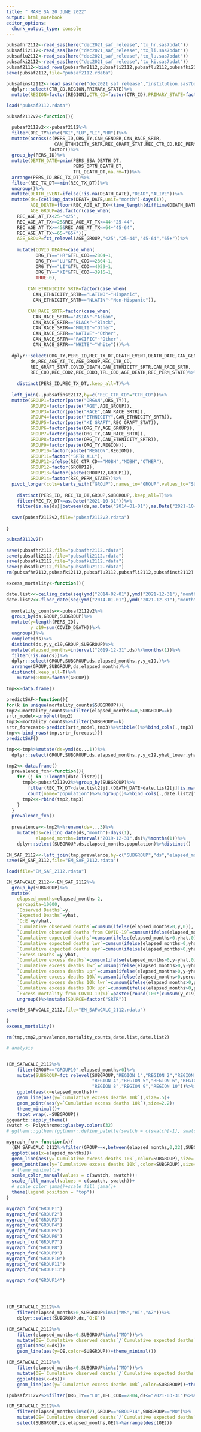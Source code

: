 ---
title: " MAKE SA 20 JUNE 2022"
output: html_notebook
editor_options: 
  chunk_output_type: console
---

```{r}

pubsafhr2112<-read_sas(here("dec2021_saf_release","tx_hr.sas7bdat"))
pubsafli2112<-read_sas(here("dec2021_saf_release","tx_li.sas7bdat"))
pubsaflu2112<-read_sas(here("dec2021_saf_release","tx_lu.sas7bdat"))
pubsafki2112<-read_sas(here("dec2021_saf_release","tx_ki.sas7bdat"))
pubsaf2112<-bind_rows(pubsafhr2112,pubsafli2112,pubsaflu2112,pubsafki2112)
save(pubsaf2112,file="pubsaf2112.rdata")

pubsafinst2112<-read_sas(here("dec2021_saf_release","institution.sas7bdat"))%>%
  dplyr::select(CTR_CD,REGION,PRIMARY_STATE)%>%
  mutate(REGION=factor(REGION),CTR_CD=factor(CTR_CD),PRIMARY_STATE=factor(PRIMARY_STATE))

load("pubsaf2112.rdata")

pubsaf2112v2<-function(){

  pubsaf2112v2<<-pubsaf2112%>%
  filter(ORG_TY%in%c("KI","LU","LI","HR"))%>%
  mutate(across(c(PERS_ID,ORG_TY,CAN_GENDER,CAN_RACE_SRTR,
                  CAN_ETHNICITY_SRTR,REC_GRAFT_STAT,REC_CTR_CD,REC_PERM_STATE),
                factor))%>%
  group_by(PERS_ID)%>%
  mutate(DEATH_DATE=pmin(PERS_SSA_DEATH_DT,
                         PERS_OPTN_DEATH_DT,
                         TFL_DEATH_DT,na.rm=T))%>%
  arrange(PERS_ID,REC_TX_DT)%>%
  filter(REC_TX_DT==min(REC_TX_DT))%>%
  ungroup()%>%
  mutate(DEATH_EVENT=ifelse(!is.na(DEATH_DATE),"DEAD","ALIVE"))%>%
  mutate(ds=(ceiling_date(DEATH_DATE,unit="month")-days(1)),
         AGE_DEATH=floor(REC_AGE_AT_TX+(time_length(difftime(DEATH_DATE,REC_TX_DT),"years"))),
         AGE_GROUP=as.factor(case_when(
    REC_AGE_AT_TX<25~"<25",
    REC_AGE_AT_TX>=25&REC_AGE_AT_TX<=44~"25-44",
    REC_AGE_AT_TX>=45&REC_AGE_AT_TX<=64~"45-64",
    REC_AGE_AT_TX>=65~"65+")),
    AGE_GROUP=fct_relevel(AGE_GROUP,"<25","25-44","45-64","65+"))%>%
    
    mutate(COVID_DEATH=case_when(
           ORG_TY=="HR"&TFL_COD==2804~1,
           ORG_TY=="LU"&TFL_COD==2804~1,
           ORG_TY=="LI"&TFL_COD==4959~1,
           ORG_TY=="KI"&TFL_COD==3916~1,
           TRUE~0),
         
        CAN_ETHINICITY_SRTR=factor(case_when(
          CAN_ETHNICITY_SRTR=="LATINO"~"Hispanic",
          CAN_ETHNICITY_SRTR=="NLATIN"~"Non-Hispanic")),
        
        CAN_RACE_SRTR=factor(case_when(
          CAN_RACE_SRTR=="ASIAN"~"Asian",
          CAN_RACE_SRTR=="BLACK"~"Black",
          CAN_RACE_SRTR=="MULTI"~"Other",
          CAN_RACE_SRTR=="NATIVE"~"Other",
          CAN_RACE_SRTR=="PACIFIC"~"Other",
          CAN_RACE_SRTR=="WHITE"~"White")))%>%
    
  dplyr::select(ORG_TY,PERS_ID,REC_TX_DT,DEATH_EVENT,DEATH_DATE,CAN_GENDER,
         ds,REC_AGE_AT_TX,AGE_GROUP,REC_CTR_CD,
         REC_GRAFT_STAT,COVID_DEATH,CAN_ETHNICITY_SRTR,CAN_RACE_SRTR,
         REC_COD,REC_COD2,REC_COD3,TFL_COD,AGE_DEATH,REC_PERM_STATE)%>%
   
    distinct(PERS_ID,REC_TX_DT,.keep_all=T)%>% 
    
  left_join(.,pubsafinst2112,by=c("REC_CTR_CD"="CTR_CD"))%>%
  mutate(GROUP1=factor(paste("ORGAN",ORG_TY)),
         GROUP2=factor(paste("AGE",AGE_GROUP)),
         GROUP3=factor(paste("RACE",CAN_RACE_SRTR)),
         GROUP4=factor(paste("ETHNICITY",CAN_ETHNICITY_SRTR)),
         GROUP5=factor(paste("KI GRAFT",REC_GRAFT_STAT)),
         GROUP6=factor(paste(ORG_TY,AGE_GROUP)),
         GROUP7=factor(paste(ORG_TY,CAN_RACE_SRTR)),
         GROUP8=factor(paste(ORG_TY,CAN_ETHNICITY_SRTR)),
         GROUP9=factor(paste(ORG_TY,REGION)),
         GROUP10=factor(paste("REGION",REGION)),
         GROUP11=factor("SRTR ALL"),
         GROUP12=ifelse(REC_CTR_CD=="MOBH","MOBH","OTHER"),
         GROUP12=factor(GROUP12),
         GROUP13=factor(paste(GROUP12,GROUP1)),
         GROUP14=factor(REC_PERM_STATE))%>%
  pivot_longer(cols=starts_with("GROUP"),names_to="GROUP",values_to="SUBGROUP")%>%
    
    distinct(PERS_ID, REC_TX_DT,GROUP,SUBGROUP,.keep_all=T)%>%
    filter(REC_TX_DT<=as.Date("2021-10-31"))%>%
    filter(is.na(ds)|between(ds,as.Date("2014-01-01"),as.Date("2021-10-31")))
  
  save(pubsaf2112v2,file="pubsaf2112v2.rdata")
  
}

pubsaf2112v2()

save(pubsafhr2112,file="pubsafhr2112.rdata")
save(pubsafli2112,file="pubsafli2112.rdata")
save(pubsafki2112,file="pubsafki2112.rdata")
save(pubsaflu2112,file="pubsaflu2112.rdata")
rm(pubsafhr2112,pubsafki2112,pubsaflu2112,pubsafli2112,pubsafinst2112)

excess_mortality<-function(){

date.list<<-ceiling_date(seq(ymd("2014-02-01"),ymd("2021-12-31"),"month")-days(1))%>%as.Date
date.list2<<-floor_date(seq(ymd("2014-01-01"),ymd("2021-12-31"),"month"))%>%as.Date
  
  mortality_counts<<-pubsaf2112v2%>%
  group_by(ds,GROUP,SUBGROUP)%>%
  mutate(y=length(PERS_ID),
         y_c19=sum(COVID_DEATH))%>%
  ungroup()%>%
  complete(ds)%>%
  distinct(ds,y,y_c19,GROUP,SUBGROUP)%>%
  mutate(elapsed_months=interval("2019-12-31",ds)%/%months(1))%>%
  filter(!is.na(ds))%>%
  dplyr::select(GROUP,SUBGROUP,ds,elapsed_months,y,y_c19,)%>%
  arrange(GROUP,SUBGROUP,ds,elapsed_months)%>%
  distinct(.keep_all=T)%>%
    mutate(GROUP=factor(GROUP))

tmp<<-data.frame()

predictSAF<-function(){
for(k in unique(mortality_counts$SUBGROUP)){
tmp2<-mortality_counts%>%filter(elapsed_months<=0,SUBGROUP==k)
srtr_model<-prophet(tmp2)
tmp3<-mortality_counts%>%filter(SUBGROUP==k)
srtr_forecast<-predict(srtr_model,tmp3)%>%tibble()%>%bind_cols(.,tmp3)
tmp<<-bind_rows(tmp,srtr_forecast)}}
predictSAF()

tmp<<-tmp%>%mutate(ds=ymd(ds...1))%>%
  dplyr::select(GROUP,SUBGROUP,ds,elapsed_months,y,y_c19,yhat_lower,yhat,yhat_upper)

tmp2<<-data.frame()
  prevalence_fxn<-function(){
    for (j in 1:length(date.list2)){
      tmp3<-pubsaf2112v2%>%group_by(SUBGROUP)%>%
        filter(REC_TX_DT<date.list2[j],(DEATH_DATE>date.list2[j]|is.na(DEATH_DATE)))%>%
        count(name="population")%>%ungroup()%>%bind_cols(.,date.list2[j])
      tmp2<<-rbind(tmp2,tmp3)
    }
  }
  prevalence_fxn()
  
  prevalence<<-tmp2%>%rename(ds=...3)%>%
    mutate(ds=ceiling_date(ds,"month")-days(1),
           elapsed_months=interval("2019-12-31",ds)%/%months(1))%>%
    dplyr::select(SUBGROUP,ds,elapsed_months,population)%>%distinct()
  
EM_SAF_2112<<-left_join(tmp,prevalence,by=c("SUBGROUP","ds","elapsed_months"))
save(EM_SAF_2112,file="EM_SAF_2112.rdata")

load(file="EM_SAF_2112.rdata")

EM_SAFwCALC_2112<<-EM_SAF_2112%>%
  group_by(SUBGROUP)%>%
  mutate(
    elapsed_months=elapsed_months-2,
    percapita=10000,
    `Observed Deaths`=y,
    `Expected Deaths`=yhat,
    `O:E`=y/yhat,
    `Cumulative observed deaths`=cumsum(ifelse(elapsed_months>0,y,0)),
    `Cumulative observed deaths from COVID-19`=cumsum(ifelse(elapsed_months>0,y_c19,0)),
    `Cumulative expected deaths`=cumsum(ifelse(elapsed_months>0,yhat,0)),
    `Cumulative expected deaths lwr`=cumsum(ifelse(elapsed_months>0,yhat_lower,0)),
    `Cumulative expected deaths upr`=cumsum(ifelse(elapsed_months>0,yhat_upper,0)),
    `Excess Deaths`=y-yhat,
    `Cumulative excess deaths`=cumsum(ifelse(elapsed_months>0,y-yhat,0)),
    `Cumulative excess deaths lwr`=cumsum(ifelse(elapsed_months>0,y-yhat_upper,0)),
    `Cumulative excess deaths upr`=cumsum(ifelse(elapsed_months>0,y-yhat_lower,0)),
    `Cumulative excess deaths 10k`=cumsum(ifelse(elapsed_months>0,percapita*((y-yhat)/population),0)),
    `Cumulative excess deaths 10k lwr`=cumsum(ifelse(elapsed_months>0,percapita*((y-yhat_upper)/population),0)),
    `Cumulative excess deaths 10k upr`=cumsum(ifelse(elapsed_months>0,percapita*((y-yhat_lower)/population),0)),
    `Excess mortality from COVID-19(%)`=paste0(round(100*(cumsum(y_c19)/`Cumulative excess deaths`),1),"%"))%>%
    ungroup()%>%mutate(SOURCE=factor("SRTR"))

save(EM_SAFwCALC_2112,file="EM_SAFwCALC_2112.rdata")

}
excess_mortality()

rm(tmp,tmp2,prevalence,mortality_counts,date.list,date.list2)

```

```{r additional analysis}

# analysis


(EM_SAFwCALC_2112%>%
    filter(GROUP=="GROUP10",elapsed_months>0)%>%
    mutate(SUBGROUP=fct_relevel(SUBGROUP,"REGION 1","REGION 2","REGION 3",
                                "REGION 4","REGION 5","REGION 6","REGION 7",
                                "REGION 8","REGION 9","REGION 10"))%>%
    ggplot(aes(x=elapsed_months))+
    geom_line(aes(y=`Cumulative excess deaths 10k`),size=.5)+
    geom_point(aes(y=`Cumulative excess deaths 10k`),size=2.2)+
    theme_minimal()+
    facet_wrap(.~SUBGROUP))
ggquartz::apply_theme()
swatch <- Polychrome::glasbey.colors(32)
# ggthemr::ggthemr(ggthemr::define_palette(swatch = c(swatch[-1], swatch[-1])))

mygraph_fxn<-function(x){
  (EM_SAFwCALC_2112%>%filter(GROUP==x,between(elapsed_months,0,22),SUBGROUP!="RACE  NA",SUBGROUP!="RACE  Other")%>%
  ggplot(aes(x=elapsed_months))+
  geom_line(aes(y=`Cumulative excess deaths 10k`,color=SUBGROUP),size=.75)+
  geom_point(aes(y=`Cumulative excess deaths 10k`,color=SUBGROUP),size=3)+
  # theme_minimal()+
  scale_color_manual(values = c(swatch, swatch))+
  scale_fill_manual(values = c(swatch, swatch))+
  # scale_color_jama()+scale_fill_jama()+
  theme(legend.position = "top"))
}

mygraph_fxn("GROUP1")
mygraph_fxn("GROUP2")
mygraph_fxn("GROUP3")
mygraph_fxn("GROUP4")
mygraph_fxn("GROUP5")
mygraph_fxn("GROUP6")
mygraph_fxn("GROUP7")
mygraph_fxn("GROUP8")
mygraph_fxn("GROUP9")
mygraph_fxn("GROUP10")
mygraph_fxn("GROUP11")
mygraph_fxn("GROUP13")

mygraph_fxn("GROUP14")




(EM_SAFwCALC_2112%>%
    filter(elapsed_months>0,SUBGROUP%in%c("MS","HI","AZ"))%>%
    dplyr::select(SUBGROUP,ds,`O:E`))

(EM_SAFwCALC_2112%>%
    filter(elapsed_months>0,SUBGROUP%in%c("MO"))%>%
    mutate(OE=`Cumulative observed deaths`/`Cumulative expected deaths`)%>%
    ggplot(aes(x=ds))+
    geom_line(aes(y=OE,color=SUBGROUP))+theme_minimal())

(EM_SAFwCALC_2112%>%
    filter(elapsed_months>0,SUBGROUP%in%c("MO"))%>%
    mutate(OE=`Cumulative observed deaths`/`Cumulative expected deaths`)%>%
    ggplot(aes(x=ds))+
    geom_line(aes(y=`Cumulative excess deaths 10k`,color=SUBGROUP))+theme_minimal())

(pubsaf2112v2%>%filter(ORG_TY=="LU",TFL_COD==2804,ds<="2021-03-31")%>%summarise(N=n()))

(EM_SAFwCALC_2112%>%
    filter(elapsed_months%in%c(7),GROUP=="GROUP14",SUBGROUP=="MO")%>%
    mutate(OE=`Cumulative observed deaths`/`Cumulative expected deaths`)%>%
    select(SUBGROUP,ds,elapsed_months,OE)%>%arrange(desc(OE)))

```


